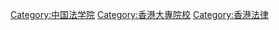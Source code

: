 [[Category:中国法学院|Category:中国法学院]]
[[Category:香港大專院校|Category:香港大專院校]]
[[Category:香港法律|Category:香港法律]]